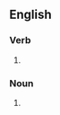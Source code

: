 ==English==

===Verb===
{{head|en|verb form}}

# {{en-third-person singular of|rummage}}

===Noun===
{{head|en|noun form}}

# {{lb|en|obsolete}} {{plural of|en|rummage}}